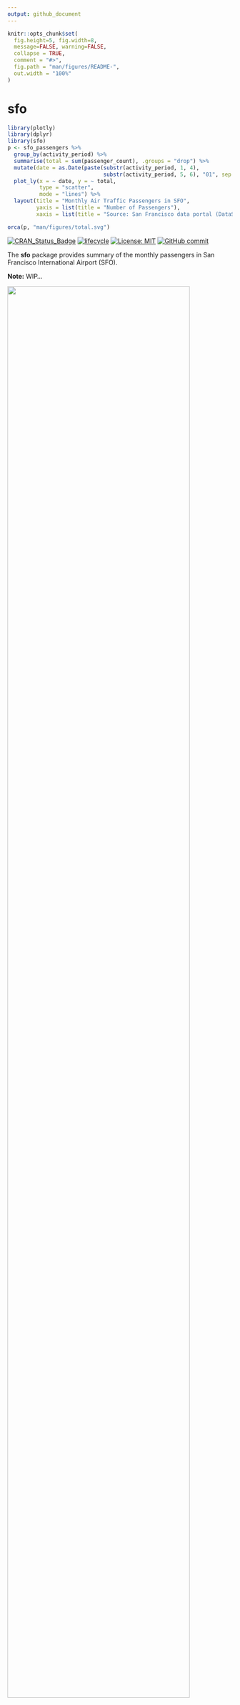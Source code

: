 ```yaml
---
output: github_document
---
```


<!-- README.md is generated from README.Rmd. Please edit that file -->

```r
knitr::opts_chunk$set(
  fig.height=5, fig.width=8, 
  message=FALSE, warning=FALSE,
  collapse = TRUE,
  comment = "#>",
  fig.path = "man/figures/README-",
  out.width = "100%"
)
```

# sfo

```r
library(plotly)
library(dplyr)
library(sfo)
p <- sfo_passengers %>%
  group_by(activity_period) %>%
  summarise(total = sum(passenger_count), .groups = "drop") %>%
  mutate(date = as.Date(paste(substr(activity_period, 1, 4), 
                              substr(activity_period, 5, 6), "01", sep = "/"))) %>%
  plot_ly(x = ~ date, y = ~ total,
          type = "scatter", 
          mode = "lines") %>%
  layout(title = "Monthly Air Traffic Passengers in SFO",
         yaxis = list(title = "Number of Passengers"),
         xaxis = list(title = "Source: San Francisco data portal (DataSF)"))

orca(p, "man/figures/total.svg")  
```


<!-- badges: start -->
[![CRAN\_Status\_Badge](https://www.r-pkg.org/badges/version/sfo)](https://cran.r-project.org/package=sfo)
[![lifecycle](https://img.shields.io/badge/lifecycle-experimental-orange.svg)](https://www.tidyverse.org/lifecycle/#experimental)
[![License: MIT](https://img.shields.io/badge/License-MIT-blue.svg)](https://opensource.org/licenses/MIT)
[![GitHub commit](https://img.shields.io/github/last-commit/RamiKrispin/sfo)](https://github.com/RamiKrispin/sfo/commit/master)
<!-- badges: end -->



The **sfo** package provides summary of the monthly passengers in San Francisco International Airport (SFO).

**Note:** WIP...

<img src="man/figures/total.svg" width="90%" />

## Installation

WIP still not available in CRAN but can be installed from Github:

``` r
# install.packages("devtools")
devtools::install_github("RamiKrispin/sfo", ref = "main")
```
## Usage

The `sfo_passengers` dataset provides a monthly summary of the number of passengers in SFO airport by different categories (such as terminal, geo, type, etc.):

```r
library(sfo)

data("sfo_passengers")

head(sfo_passengers)
```

Below are some use cases of the package.

### Total number of passngers

The total number of passengers in most recent month by `activity_type_code` and `geo_region`:

```r
library(dplyr)

sfo_passengers %>%
  filter(activity_period == max(activity_period)) %>%
  group_by(activity_type_code, geo_region) %>%
  summarise(total = sum(passenger_count), .groups = "drop")
```

Likewise, we can summarize the total number of passengers in most recent month by airline:

``` r
library(plotly)

sfo_passengers %>%
  filter(activity_period == max(activity_period)) %>%
  group_by(published_airline) %>%
  summarise(total = sum(passenger_count), .groups = "drop") %>%
  arrange(-total) %>%
  mutate(published_airline = factor(published_airline,levels = published_airline)) %>%
  plot_ly(x = ~ published_airline, y = ~ total, type = "bar") %>%
  layout(title = "Monthly Air Traffic Passengers in SFO By Airline",
         yaxis = list(title = "Number of Passengers"),
         xaxis = list(title = ""))

```


```r
library(plotly)
p <- sfo_passengers %>%
  filter(activity_period == max(activity_period)) %>%
  group_by(published_airline) %>%
  summarise(total = sum(passenger_count), .groups = "drop") %>%
  arrange(-total) %>%
  mutate(published_airline = factor(published_airline,levels = published_airline)) %>%
  plot_ly(x = ~ published_airline, y = ~ total, type = "bar") %>%
  layout(title = "Monthly Air Traffic Passengers in SFO By Airline",
         yaxis = list(title = "Number of Passengers"),
         xaxis = list(title = ""))
 orca(p, "man/figures/by_airline.svg") 
```

<img src="man/figures/by_airline.svg" width="100%" />
